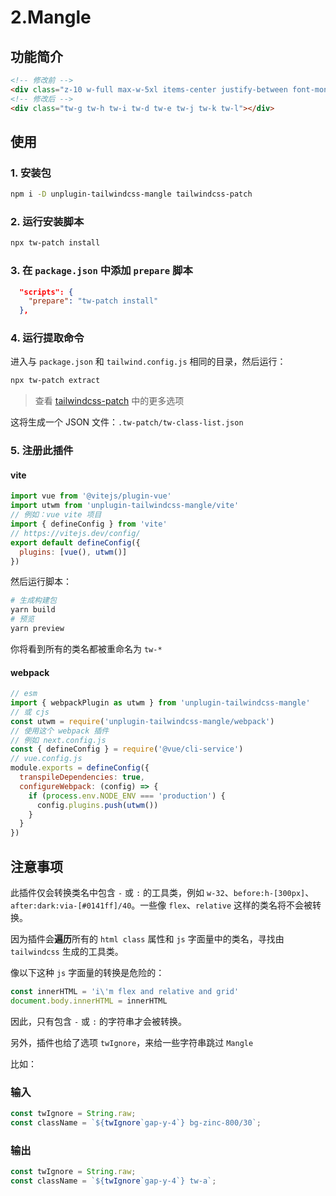 
# 2.Mangle


## 功能简介

```html
<!-- 修改前 -->
<div class="z-10 w-full max-w-5xl items-center justify-between font-mono text-sm lg:flex"></div>
<!-- 修改后 -->
<div class="tw-g tw-h tw-i tw-d tw-e tw-j tw-k tw-l"></div>
```

## 使用

### 1. 安装包

```sh npm2yarn
npm i -D unplugin-tailwindcss-mangle tailwindcss-patch
```

### 2. 运行安装脚本

```sh
npx tw-patch install
```

### 3. 在 `package.json` 中添加 `prepare` 脚本

```json
  "scripts": {
    "prepare": "tw-patch install"
  },
```

### 4. 运行提取命令

进入与 `package.json` 和 `tailwind.config.js` 相同的目录，然后运行：

```sh
npx tw-patch extract
```

> 查看 [tailwindcss-patch](https://github.com/sonofmagic/tailwindcss-mangle/tree/main/packages/tailwindcss-patch) 中的更多选项

这将生成一个 JSON 文件：`.tw-patch/tw-class-list.json`

### 5. 注册此插件

#### vite

```js
import vue from '@vitejs/plugin-vue'
import utwm from 'unplugin-tailwindcss-mangle/vite'
// 例如：vue vite 项目
import { defineConfig } from 'vite'
// https://vitejs.dev/config/
export default defineConfig({
  plugins: [vue(), utwm()]
})
```

然后运行脚本：

```sh
# 生成构建包
yarn build
# 预览
yarn preview
```

你将看到所有的类名都被重命名为 `tw-*`

#### webpack

```js
// esm
import { webpackPlugin as utwm } from 'unplugin-tailwindcss-mangle'
// 或 cjs
const utwm = require('unplugin-tailwindcss-mangle/webpack')
// 使用这个 webpack 插件
// 例如 next.config.js
const { defineConfig } = require('@vue/cli-service')
// vue.config.js
module.exports = defineConfig({
  transpileDependencies: true,
  configureWebpack: (config) => {
    if (process.env.NODE_ENV === 'production') {
      config.plugins.push(utwm())
    }
  }
})

```

## 注意事项

此插件仅会转换类名中包含 `-` 或 `:` 的工具类，例如 `w-32`、`before:h-[300px]`、`after:dark:via-[#0141ff]/40`。一些像 `flex`、`relative` 这样的类名将不会被转换。

因为插件会**遍历**所有的 `html class` 属性和 `js` 字面量中的类名，寻找由 `tailwindcss` 生成的工具类。

像以下这种 `js` 字面量的转换是危险的：

```js
const innerHTML = 'i\'m flex and relative and grid'
document.body.innerHTML = innerHTML
```

因此，只有包含 `-` 或 `:` 的字符串才会被转换。

另外，插件也给了选项 `twIgnore`，来给一些字符串跳过 `Mangle`

比如：

### 输入

```js
const twIgnore = String.raw;
const className = `${twIgnore`gap-y-4`} bg-zinc-800/30`;
```

### 输出

```js
const twIgnore = String.raw;
const className = `${twIgnore`gap-y-4`} tw-a`;
```


